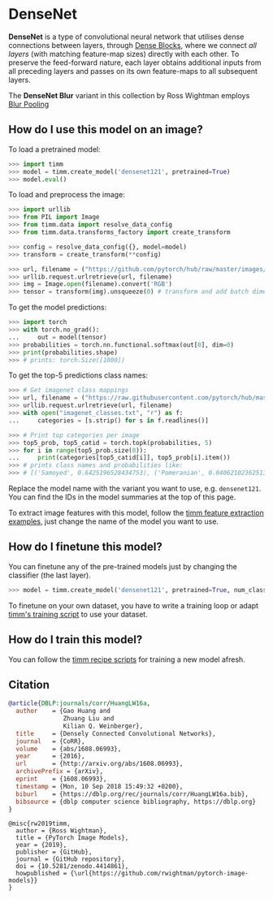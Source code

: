# DenseNet

**DenseNet** is a type of convolutional neural network that utilises dense connections between layers, through [Dense Blocks](http://www.paperswithcode.com/method/dense-block), where we connect *all layers* (with matching feature-map sizes) directly with each other. To preserve the feed-forward nature, each layer obtains additional inputs from all preceding layers and passes on its own feature-maps to all subsequent layers.

The **DenseNet Blur** variant in this collection by Ross Wightman employs [Blur Pooling](http://www.paperswithcode.com/method/blur-pooling)

## How do I use this model on an image?

To load a pretrained model:

```py
>>> import timm
>>> model = timm.create_model('densenet121', pretrained=True)
>>> model.eval()
```

To load and preprocess the image:

```py 
>>> import urllib
>>> from PIL import Image
>>> from timm.data import resolve_data_config
>>> from timm.data.transforms_factory import create_transform

>>> config = resolve_data_config({}, model=model)
>>> transform = create_transform(**config)

>>> url, filename = ("https://github.com/pytorch/hub/raw/master/images/dog.jpg", "dog.jpg")
>>> urllib.request.urlretrieve(url, filename)
>>> img = Image.open(filename).convert('RGB')
>>> tensor = transform(img).unsqueeze(0) # transform and add batch dimension
```

To get the model predictions:

```py
>>> import torch
>>> with torch.no_grad():
...     out = model(tensor)
>>> probabilities = torch.nn.functional.softmax(out[0], dim=0)
>>> print(probabilities.shape)
>>> # prints: torch.Size([1000])
```

To get the top-5 predictions class names:

```py
>>> # Get imagenet class mappings
>>> url, filename = ("https://raw.githubusercontent.com/pytorch/hub/master/imagenet_classes.txt", "imagenet_classes.txt")
>>> urllib.request.urlretrieve(url, filename) 
>>> with open("imagenet_classes.txt", "r") as f:
...     categories = [s.strip() for s in f.readlines()]

>>> # Print top categories per image
>>> top5_prob, top5_catid = torch.topk(probabilities, 5)
>>> for i in range(top5_prob.size(0)):
...     print(categories[top5_catid[i]], top5_prob[i].item())
>>> # prints class names and probabilities like:
>>> # [('Samoyed', 0.6425196528434753), ('Pomeranian', 0.04062102362513542), ('keeshond', 0.03186424449086189), ('white wolf', 0.01739676296710968), ('Eskimo dog', 0.011717947199940681)]
```

Replace the model name with the variant you want to use, e.g. `densenet121`. You can find the IDs in the model summaries at the top of this page.

To extract image features with this model, follow the [timm feature extraction examples](../feature_extraction), just change the name of the model you want to use.

## How do I finetune this model?

You can finetune any of the pre-trained models just by changing the classifier (the last layer).

```py
>>> model = timm.create_model('densenet121', pretrained=True, num_classes=NUM_FINETUNE_CLASSES)
```
To finetune on your own dataset, you have to write a training loop or adapt [timm's training
script](https://github.com/rwightman/pytorch-image-models/blob/master/train.py) to use your dataset.

## How do I train this model?

You can follow the [timm recipe scripts](../training_script) for training a new model afresh.

## Citation

```BibTeX
@article{DBLP:journals/corr/HuangLW16a,
  author    = {Gao Huang and
               Zhuang Liu and
               Kilian Q. Weinberger},
  title     = {Densely Connected Convolutional Networks},
  journal   = {CoRR},
  volume    = {abs/1608.06993},
  year      = {2016},
  url       = {http://arxiv.org/abs/1608.06993},
  archivePrefix = {arXiv},
  eprint    = {1608.06993},
  timestamp = {Mon, 10 Sep 2018 15:49:32 +0200},
  biburl    = {https://dblp.org/rec/journals/corr/HuangLW16a.bib},
  bibsource = {dblp computer science bibliography, https://dblp.org}
}
```

```
@misc{rw2019timm,
  author = {Ross Wightman},
  title = {PyTorch Image Models},
  year = {2019},
  publisher = {GitHub},
  journal = {GitHub repository},
  doi = {10.5281/zenodo.4414861},
  howpublished = {\url{https://github.com/rwightman/pytorch-image-models}}
}
```

<!--
Type: model-index
Collections:
- Name: DenseNet
  Paper:
    Title: Densely Connected Convolutional Networks
    URL: https://paperswithcode.com/paper/densely-connected-convolutional-networks
Models:
- Name: densenet121
  In Collection: DenseNet
  Metadata:
    FLOPs: 3641843200
    Parameters: 7980000
    File Size: 32376726
    Architecture:
    - 1x1 Convolution
    - Average Pooling
    - Batch Normalization
    - Convolution
    - Dense Block
    - Dense Connections
    - Dropout
    - Max Pooling
    - ReLU
    - Softmax
    Tasks:
    - Image Classification
    Training Techniques:
    - Kaiming Initialization
    - Nesterov Accelerated Gradient
    - Weight Decay
    Training Data:
    - ImageNet
    ID: densenet121
    LR: 0.1
    Epochs: 90
    Layers: 121
    Dropout: 0.2
    Crop Pct: '0.875'
    Momentum: 0.9
    Batch Size: 256
    Image Size: '224'
    Weight Decay: 0.0001
    Interpolation: bicubic
  Code: https://github.com/rwightman/pytorch-image-models/blob/d8e69206be253892b2956341fea09fdebfaae4e3/timm/models/densenet.py#L295
  Weights: https://github.com/rwightman/pytorch-image-models/releases/download/v0.1-weights/densenet121_ra-50efcf5c.pth
  Results:
  - Task: Image Classification
    Dataset: ImageNet
    Metrics:
      Top 1 Accuracy: 75.56%
      Top 5 Accuracy: 92.65%
- Name: densenet161
  In Collection: DenseNet
  Metadata:
    FLOPs: 9931959264
    Parameters: 28680000
    File Size: 115730790
    Architecture:
    - 1x1 Convolution
    - Average Pooling
    - Batch Normalization
    - Convolution
    - Dense Block
    - Dense Connections
    - Dropout
    - Max Pooling
    - ReLU
    - Softmax
    Tasks:
    - Image Classification
    Training Techniques:
    - Kaiming Initialization
    - Nesterov Accelerated Gradient
    - Weight Decay
    Training Data:
    - ImageNet
    ID: densenet161
    LR: 0.1
    Epochs: 90
    Layers: 161
    Dropout: 0.2
    Crop Pct: '0.875'
    Momentum: 0.9
    Batch Size: 256
    Image Size: '224'
    Weight Decay: 0.0001
    Interpolation: bicubic
  Code: https://github.com/rwightman/pytorch-image-models/blob/d8e69206be253892b2956341fea09fdebfaae4e3/timm/models/densenet.py#L347
  Weights: https://download.pytorch.org/models/densenet161-8d451a50.pth
  Results:
  - Task: Image Classification
    Dataset: ImageNet
    Metrics:
      Top 1 Accuracy: 77.36%
      Top 5 Accuracy: 93.63%
- Name: densenet169
  In Collection: DenseNet
  Metadata:
    FLOPs: 4316945792
    Parameters: 14150000
    File Size: 57365526
    Architecture:
    - 1x1 Convolution
    - Average Pooling
    - Batch Normalization
    - Convolution
    - Dense Block
    - Dense Connections
    - Dropout
    - Max Pooling
    - ReLU
    - Softmax
    Tasks:
    - Image Classification
    Training Techniques:
    - Kaiming Initialization
    - Nesterov Accelerated Gradient
    - Weight Decay
    Training Data:
    - ImageNet
    ID: densenet169
    LR: 0.1
    Epochs: 90
    Layers: 169
    Dropout: 0.2
    Crop Pct: '0.875'
    Momentum: 0.9
    Batch Size: 256
    Image Size: '224'
    Weight Decay: 0.0001
    Interpolation: bicubic
  Code: https://github.com/rwightman/pytorch-image-models/blob/d8e69206be253892b2956341fea09fdebfaae4e3/timm/models/densenet.py#L327
  Weights: https://download.pytorch.org/models/densenet169-b2777c0a.pth
  Results:
  - Task: Image Classification
    Dataset: ImageNet
    Metrics:
      Top 1 Accuracy: 75.9%
      Top 5 Accuracy: 93.02%
- Name: densenet201
  In Collection: DenseNet
  Metadata:
    FLOPs: 5514321024
    Parameters: 20010000
    File Size: 81131730
    Architecture:
    - 1x1 Convolution
    - Average Pooling
    - Batch Normalization
    - Convolution
    - Dense Block
    - Dense Connections
    - Dropout
    - Max Pooling
    - ReLU
    - Softmax
    Tasks:
    - Image Classification
    Training Techniques:
    - Kaiming Initialization
    - Nesterov Accelerated Gradient
    - Weight Decay
    Training Data:
    - ImageNet
    ID: densenet201
    LR: 0.1
    Epochs: 90
    Layers: 201
    Dropout: 0.2
    Crop Pct: '0.875'
    Momentum: 0.9
    Batch Size: 256
    Image Size: '224'
    Weight Decay: 0.0001
    Interpolation: bicubic
  Code: https://github.com/rwightman/pytorch-image-models/blob/d8e69206be253892b2956341fea09fdebfaae4e3/timm/models/densenet.py#L337
  Weights: https://download.pytorch.org/models/densenet201-c1103571.pth
  Results:
  - Task: Image Classification
    Dataset: ImageNet
    Metrics:
      Top 1 Accuracy: 77.29%
      Top 5 Accuracy: 93.48%
- Name: densenetblur121d
  In Collection: DenseNet
  Metadata:
    FLOPs: 3947812864
    Parameters: 8000000
    File Size: 32456500
    Architecture:
    - 1x1 Convolution
    - Batch Normalization
    - Blur Pooling
    - Convolution
    - Dense Block
    - Dense Connections
    - Dropout
    - Max Pooling
    - ReLU
    - Softmax
    Tasks:
    - Image Classification
    Training Data:
    - ImageNet
    ID: densenetblur121d
    Crop Pct: '0.875'
    Image Size: '224'
    Interpolation: bicubic
  Code: https://github.com/rwightman/pytorch-image-models/blob/d8e69206be253892b2956341fea09fdebfaae4e3/timm/models/densenet.py#L305
  Weights: https://github.com/rwightman/pytorch-image-models/releases/download/v0.1-weights/densenetblur121d_ra-100dcfbc.pth
  Results:
  - Task: Image Classification
    Dataset: ImageNet
    Metrics:
      Top 1 Accuracy: 76.59%
      Top 5 Accuracy: 93.2%
- Name: tv_densenet121
  In Collection: DenseNet
  Metadata:
    FLOPs: 3641843200
    Parameters: 7980000
    File Size: 32342954
    Architecture:
    - 1x1 Convolution
    - Average Pooling
    - Batch Normalization
    - Convolution
    - Dense Block
    - Dense Connections
    - Dropout
    - Max Pooling
    - ReLU
    - Softmax
    Tasks:
    - Image Classification
    Training Techniques:
    - SGD with Momentum
    - Weight Decay
    Training Data:
    - ImageNet
    ID: tv_densenet121
    LR: 0.1
    Epochs: 90
    Crop Pct: '0.875'
    LR Gamma: 0.1
    Momentum: 0.9
    Batch Size: 32
    Image Size: '224'
    LR Step Size: 30
    Weight Decay: 0.0001
    Interpolation: bicubic
  Code: https://github.com/rwightman/pytorch-image-models/blob/d8e69206be253892b2956341fea09fdebfaae4e3/timm/models/densenet.py#L379
  Weights: https://download.pytorch.org/models/densenet121-a639ec97.pth
  Results:
  - Task: Image Classification
    Dataset: ImageNet
    Metrics:
      Top 1 Accuracy: 74.74%
      Top 5 Accuracy: 92.15%
-->
